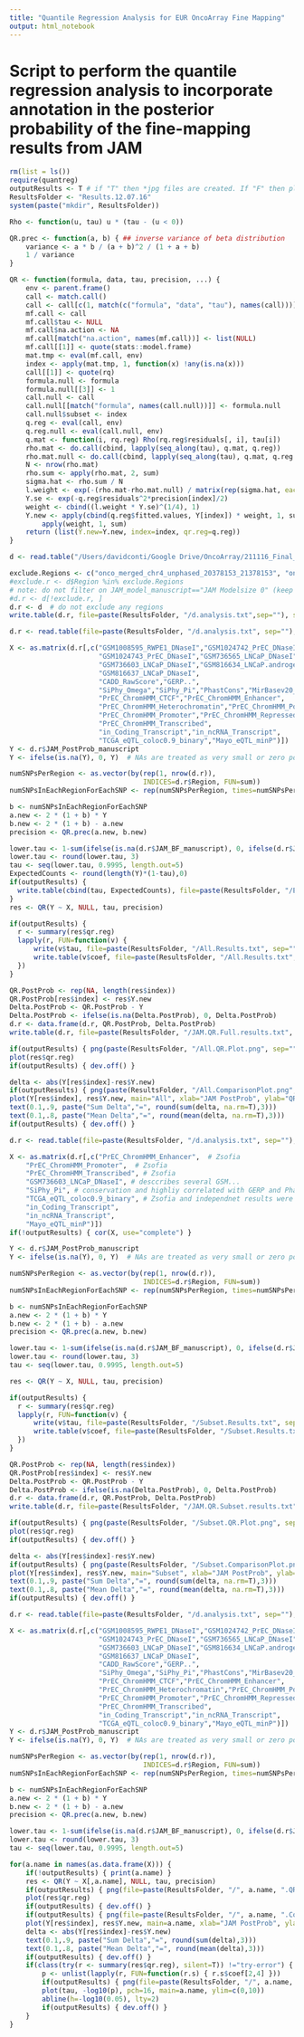 ```yaml
---
title: "Quantile Regression Analysis for EUR OncoArray Fine Mapping"
output: html_notebook
---
```


# Script to perform the quantile regression analysis to incorporate annotation in the posterior probability of the fine-mapping results from JAM
```r
rm(list = ls())
require(quantreg)
outputResults <- T # if "T" then *jpg files are created. If "F" then plots are within R notebook
ResultsFolder <- "Results.12.07.16"
system(paste("mkdir", ResultsFolder))

```

```r
Rho <- function(u, tau) u * (tau - (u < 0))

QR.prec <- function(a, b) { ## inverse variance of beta distribution
    variance <- a * b / (a + b)^2 / (1 + a + b)
    1 / variance
}

QR <- function(formula, data, tau, precision, ...) {
    env <- parent.frame()
    call <- match.call()
    call <- call[c(1, match(c("formula", "data", "tau"), names(call)))]
    mf.call <- call
    mf.call$tau <- NULL
    mf.call$na.action <- NA
    mf.call[match("na.action", names(mf.call))] <- list(NULL)
    mf.call[[1]] <- quote(stats::model.frame)
    mat.tmp <- eval(mf.call, env)
    index <- apply(mat.tmp, 1, function(x) !any(is.na(x)))
    call[[1]] <- quote(rq)
    formula.null <- formula
    formula.null[[3]] <- 1
    call.null <- call
    call.null[[match("formula", names(call.null))]] <- formula.null
    call.null$subset <- index
    q.reg <- eval(call, env)
    q.reg.null <- eval(call.null, env)
    q.mat <- function(i, rq.reg) Rho(rq.reg$residuals[, i], tau[i])
    rho.mat <- do.call(cbind, lapply(seq_along(tau), q.mat, q.reg))
    rho.mat.null <- do.call(cbind, lapply(seq_along(tau), q.mat, q.reg.null))
    N <- nrow(rho.mat)
    rho.sum <- apply(rho.mat, 2, sum)
    sigma.hat <- rho.sum / N
    l.weight <- exp(-(rho.mat-rho.mat.null) / matrix(rep(sigma.hat, each=N), nrow=N))
    Y.se <- exp(-q.reg$residuals^2*precision[index]/2)
    weight <- cbind((l.weight * Y.se)^(1/4), 1)
    Y.new <- apply(cbind(q.reg$fitted.values, Y[index]) * weight, 1, sum) /
        apply(weight, 1, sum)
    return (list(Y.new=Y.new, index=index, qr.reg=q.reg))
}

```


```r
d <- read.table("/Users/davidconti/Google Drive/OncoArray/211116_Final_Finemap_data/Binary_annotations_stats/Finemap_best_tags_Annotated_Binary_filtered_211116.tsv", header=T, sep="\t")

exclude.Regions <- c("onco_merged_chr4_unphased_20378153_21378153", "onco_merged_chr6_unphased_29573776_30573776", "onco_merged_chr6_unphased_30618511_32900939", "onco_merged_chr8_unphased_127333841_129040776")
#exclude.r <- d$Region %in% exclude.Regions
# note: do not filter on JAM_model_manuscript=="JAM Modelsize 0" (keep these regions)
#d.r <- d[!exclude.r, ]
d.r <- d  # do not exclude any regions
write.table(d.r, file=paste(ResultsFolder, "/d.analysis.txt",sep=""), sep="\t", quote=F, row.names=F)

```

```r
d.r <- read.table(file=paste(ResultsFolder, "/d.analysis.txt", sep=""), sep="\t", header=T)

X <- as.matrix(d.r[,c("GSM1008595_RWPE1_DNaseI","GSM1024742_PrEC_DNaseI",
                      "GSM1024743_PrEC_DNaseI","GSM736565_LNCaP_DNaseI",
                      "GSM736603_LNCaP_DNaseI","GSM816634_LNCaP.androgen_DNaseI",
                      "GSM816637_LNCaP_DNaseI",
                      "CADD_RawScore","GERP..",
                      "SiPhy_Omega","SiPhy_Pi","PhastCons","MirBasev20_Binary",
                      "PrEC_ChromHMM_CTCF","PrEC_ChromHMM_Enhancer",
                      "PrEC_ChromHMM_Heterochromatin","PrEC_ChromHMM_Poised_Promoter",
                      "PrEC_ChromHMM_Promoter","PrEC_ChromHMM_Repressed",
                      "PrEC_ChromHMM_Transcribed",
                      "in_Coding_Transcript","in_ncRNA_Transcript",
                      "TCGA_eQTL_coloc0.9_binary","Mayo_eQTL_minP")])
Y <- d.r$JAM_PostProb_manuscript
Y <- ifelse(is.na(Y), 0, Y)  # NAs are treated as very small or zero post. probabilities

numSNPsPerRegion <- as.vector(by(rep(1, nrow(d.r)),
                                 INDICES=d.r$Region, FUN=sum))
numSNPsInEachRegionForEachSNP <- rep(numSNPsPerRegion, times=numSNPsPerRegion)

b <- numSNPsInEachRegionForEachSNP
a.new <- 2 * (1 + b) * Y
b.new <- 2 * (1 + b) - a.new
precision <- QR.prec(a.new, b.new)

lower.tau <- 1-sum(ifelse(is.na(d.r$JAM_BF_manuscript), 0, ifelse(d.r$JAM_BF_manuscript>1, 1, 0)), rm.na=T)/length(Y)
lower.tau <- round(lower.tau, 3)
tau <- seq(lower.tau, 0.9995, length.out=5)
ExpectedCounts <- round(length(Y)*(1-tau),0)
if(outputResults) {
  write.table(cbind(tau, ExpectedCounts), file=paste(ResultsFolder, "/ExpectedCounts.txt", sep=""), sep="\t", row.names=F, quote=F)
}
res <- QR(Y ~ X, NULL, tau, precision)

if(outputResults) { 
  r <- summary(res$qr.reg)
  lapply(r, FUN=function(v) { 
	  write(v$tau, file=paste(ResultsFolder, "/All.Results.txt", sep=""), append=T)
	  write.table(v$coef, file=paste(ResultsFolder, "/All.Results.txt", sep=""), append=T, sep="\t")
  })
}

QR.PostProb <- rep(NA, length(res$index))
QR.PostProb[res$index] <- res$Y.new
Delta.PostProb <- QR.PostProb - Y
Delta.PostProb <- ifelse(is.na(Delta.PostProb), 0, Delta.PostProb)
d.r <- data.frame(d.r, QR.PostProb, Delta.PostProb)
write.table(d.r, file=paste(ResultsFolder, "/JAM.QR.Full.results.txt", sep=""), quote=F, row.names=F, sep="\t")


```
```r
if(outputResults) { png(paste(ResultsFolder, "/All.QR.Plot.png", sep="")) }
plot(res$qr.reg)
if(outputResults) { dev.off() }

delta <- abs(Y[res$index]-res$Y.new)
if(outputResults) { png(paste(ResultsFolder, "/All.ComparisonPlot.png", sep="")) }
plot(Y[res$index], res$Y.new, main="All", xlab="JAM PostProb", ylab="QR PostProb", pch=16, col=ifelse(delta>0.01, 2,1))
text(0.1,.9, paste("Sum Delta","=", round(sum(delta, na.rm=T),3)))
text(0.1,.8, paste("Mean Delta","=", round(mean(delta, na.rm=T),3)))
if(outputResults) { dev.off() }
```
```r
d.r <- read.table(file=paste(ResultsFolder, "/d.analysis.txt", sep=""), sep="\t", header=T)

X <- as.matrix(d.r[,c("PrEC_ChromHMM_Enhancer",  # Zsofia
	"PrEC_ChromHMM_Promoter",  # Zsofia
	"PrEC_ChromHMM_Transcribed", # Zsofia
	"GSM736603_LNCaP_DNaseI", # desccribes several GSM...
	"SiPhy_Pi", # conservation and highliy correlated with GERP and PhastCons; individual analysis also was interesting
	"TCGA_eQTL_coloc0.9_binary", # Zsofia and independnet results were interesting
	"in_Coding_Transcript",
	"in_ncRNA_Transcript",
	"Mayo_eQTL_minP")])
if(!outputResults) { cor(X, use="complete") }

Y <- d.r$JAM_PostProb_manuscript
Y <- ifelse(is.na(Y), 0, Y)  # NAs are treated as very small or zero post. probabilities

numSNPsPerRegion <- as.vector(by(rep(1, nrow(d.r)),
                                 INDICES=d.r$Region, FUN=sum))
numSNPsInEachRegionForEachSNP <- rep(numSNPsPerRegion, times=numSNPsPerRegion)

b <- numSNPsInEachRegionForEachSNP
a.new <- 2 * (1 + b) * Y
b.new <- 2 * (1 + b) - a.new
precision <- QR.prec(a.new, b.new)

lower.tau <- 1-sum(ifelse(is.na(d.r$JAM_BF_manuscript), 0, ifelse(d.r$JAM_BF_manuscript>1, 1, 0)), rm.na=T)/length(Y)
lower.tau <- round(lower.tau, 3)
tau <- seq(lower.tau, 0.9995, length.out=5)

res <- QR(Y ~ X, NULL, tau, precision)

if(outputResults) { 
  r <- summary(res$qr.reg)
  lapply(r, FUN=function(v) { 
	  write(v$tau, file=paste(ResultsFolder, "/Subset.Results.txt", sep=""), append=T)
	  write.table(v$coef, file=paste(ResultsFolder, "/Subset.Results.txt", sep=""), append=T, sep="\t")
  })
}

QR.PostProb <- rep(NA, length(res$index))
QR.PostProb[res$index] <- res$Y.new
Delta.PostProb <- QR.PostProb - Y
Delta.PostProb <- ifelse(is.na(Delta.PostProb), 0, Delta.PostProb)
d.r <- data.frame(d.r, QR.PostProb, Delta.PostProb)
write.table(d.r, file=paste(ResultsFolder, "/JAM.QR.Subset.results.txt", sep=""), quote=F, row.names=F, sep="\t")


```

```r
if(outputResults) { png(paste(ResultsFolder, "/Subset.QR.Plot.png", sep="")) }
plot(res$qr.reg)
if(outputResults) { dev.off() }

delta <- abs(Y[res$index]-res$Y.new)
if(outputResults) { png(paste(ResultsFolder, "/Subset.ComparisonPlot.png", sep="")) }
plot(Y[res$index], res$Y.new, main="Subset", xlab="JAM PostProb", ylab="QR PostProb", pch=16, col=ifelse(delta>0.01, 2,1))
text(0.1,.9, paste("Sum Delta","=", round(sum(delta, na.rm=T),3)))
text(0.1,.8, paste("Mean Delta","=", round(mean(delta, na.rm=T),3)))
if(outputResults) { dev.off() }
```

```r
d.r <- read.table(file=paste(ResultsFolder, "/d.analysis.txt", sep=""), sep="\t", header=T)

X <- as.matrix(d.r[,c("GSM1008595_RWPE1_DNaseI","GSM1024742_PrEC_DNaseI",
                      "GSM1024743_PrEC_DNaseI","GSM736565_LNCaP_DNaseI",
                      "GSM736603_LNCaP_DNaseI","GSM816634_LNCaP.androgen_DNaseI",
                      "GSM816637_LNCaP_DNaseI",
                      "CADD_RawScore","GERP..",
                      "SiPhy_Omega","SiPhy_Pi","PhastCons","MirBasev20_Binary",
                      "PrEC_ChromHMM_CTCF","PrEC_ChromHMM_Enhancer",
                      "PrEC_ChromHMM_Heterochromatin","PrEC_ChromHMM_Poised_Promoter",
                      "PrEC_ChromHMM_Promoter","PrEC_ChromHMM_Repressed",
                      "PrEC_ChromHMM_Transcribed",
                      "in_Coding_Transcript","in_ncRNA_Transcript",
                      "TCGA_eQTL_coloc0.9_binary","Mayo_eQTL_minP")])
Y <- d.r$JAM_PostProb_manuscript
Y <- ifelse(is.na(Y), 0, Y)  # NAs are treated as very small or zero post. probabilities

numSNPsPerRegion <- as.vector(by(rep(1, nrow(d.r)),
                                 INDICES=d.r$Region, FUN=sum))
numSNPsInEachRegionForEachSNP <- rep(numSNPsPerRegion, times=numSNPsPerRegion)

b <- numSNPsInEachRegionForEachSNP
a.new <- 2 * (1 + b) * Y
b.new <- 2 * (1 + b) - a.new
precision <- QR.prec(a.new, b.new)

lower.tau <- 1-sum(ifelse(is.na(d.r$JAM_BF_manuscript), 0, ifelse(d.r$JAM_BF_manuscript>1, 1, 0)), rm.na=T)/length(Y)
lower.tau <- round(lower.tau, 3)
tau <- seq(lower.tau, 0.9995, length.out=5)

for(a.name in names(as.data.frame(X))) {
	if(!outputResults) { print(a.name) }
	res <- QR(Y ~ X[,a.name], NULL, tau, precision)
	if(outputResults) { png(file=paste(ResultsFolder, "/", a.name, ".QR.Plot.png", sep="")) }
	plot(res$qr.reg)
	if(outputResults) { dev.off() }
	if(outputResults) { png(file=paste(ResultsFolder, "/", a.name, ".ComparisonPlot.png", sep="")) }
	plot(Y[res$index], res$Y.new, main=a.name, xlab="JAM PostProb", ylab="QR PostProb", pch=16, col=ifelse(delta>0.01, 2,1))
	delta <- abs(Y[res$index]-res$Y.new)
	text(0.1,.9, paste("Sum Delta","=", round(sum(delta),3)))
	text(0.1,.8, paste("Mean Delta","=", round(mean(delta),3)))
	if(outputResults) { dev.off() }
	if(class(try(r <- summary(res$qr.reg), silent=T)) !="try-error") {
		p <- unlist(lapply(r, FUN=function(r.s) { r.s$coef[2,4] }))
		if(outputResults) { png(file=paste(ResultsFolder, "/", a.name, ".QR.Pvalue.Plot.png", sep="")) }
		plot(tau, -log10(p), pch=16, main=a.name, ylim=c(0,10))
		abline(h=-log10(0.05), lty=2)
		if(outputResults) { dev.off() }
	}	
}



```

